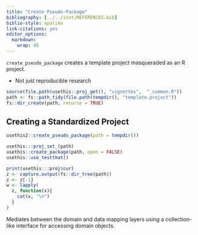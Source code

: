---
title: "Create Pseudo-Package"
bibliography: [../../inst/REFERENCES.bib]
biblio-style: apalike
link-citations: yes
editor_options: 
  markdown: 
    wrap: 80
---

<!-- One line about what the function does -->

`create_pseudo_package` creates a template project masqueraded as an R project. 

* Not just reproducible research

```{r, include = FALSE}
source(file.path(usethis::proj_get(), "vignettes",  "_common.R"))
path <- fs::path_tidy(file.path(tempdir(), "template.project"))
fs::dir_create(path, recurse = TRUE)
```

## Creating a Standardized Project

```{r, echo=TRUE, eval=FALSE}
usethis2::create_pseudo_package(path = tempdir())
```

```{r usethis2-create_project, results='hide'}
usethis:::proj_set_(path) 
usethis::create_package(path, open = FALSE)
usethis::use_testthat()
```

```{r, results='markup'}
print(usethis:::proj$cur)
z <- capture.output(fs::dir_tree(path))
z <- z[-1]
w <- lapply(
  z, function(x){
    cat(x, "\n")
  }
)
```

Mediates between the domain and data mapping layers using a collection-like
interface for accessing domain objects.

